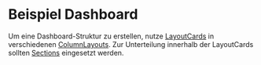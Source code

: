 # Beispiel Dashboard

Um eine Dashboard-Struktur zu erstellen, nutze
[LayoutCards](/03-components/structure/layout-card) in verschiedenen
[ColumnLayouts](/03-components/structure/column-layout). Zur Unterteilung
innerhalb der LayoutCards sollten [Sections](/03-components/structure/section)
eingesetzt werden.

<LiveCodeEditor example="dashboard" editorCollapsed bgColor="dark" />
